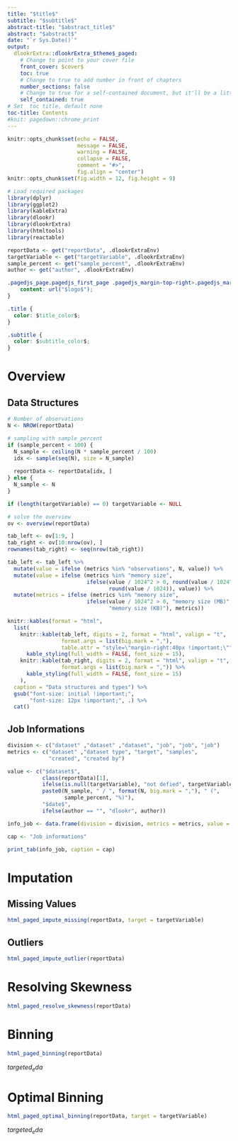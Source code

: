 ```yaml
---
title: "$title$"
subtitle: "$subtitle$"
abstract-title: "$abstract_title$"
abstract: "$abstract$"
date: "`r Sys.Date()`"
output: 
  dlookrExtra::dlookrExtra_$theme$_paged: 
    # Change to point to your cover file
    front_cover: $cover$
    toc: true
    # Change to true to add number in front of chapters
    number_sections: false
    # Change to true for a self-contained document, but it'll be a litte slower for Pandoc to render
    self_contained: true
# Set  toc title, default none
toc-title: Contents
#knit: pagedown::chrome_print
---
```


```r
knitr::opts_chunk$set(echo = FALSE, 
                      message = FALSE, 
                      warning = FALSE, 
                      collapse = FALSE,
                      comment = "#>",
                      fig.align = "center")
knitr::opts_chunk$set(fig.width = 12, fig.height = 9)
```

```r
# Load required packages
library(dplyr)
library(ggplot2)
library(kableExtra)
library(dlookr)
library(dlookrExtra)
library(htmltools)
library(reactable)

reportData <- get("reportData", .dlookrExtraEnv)
targetVariable <- get("targetVariable", .dlookrExtraEnv)
sample_percent <- get("sample_percent", .dlookrExtraEnv)
author <- get("author", .dlookrExtraEnv)
```


```css
.pagedjs_page.pagedjs_first_page .pagedjs_margin-top-right>.pagedjs_margin-content::after {
    content: url("$logo$");
}

.title {
  color: $title_color$;
}

.subtitle {
  color: $subtitle_color$;
}
```

# Overview
## Data Structures

```r
# Number of observations
N <- NROW(reportData)

# sampling with sample_percent
if (sample_percent < 100) {
  N_sample <- ceiling(N * sample_percent / 100)
  idx <- sample(seq(N), size = N_sample)
  
  reportData <- reportData[idx, ]
} else {
  N_sample <- N
}

if (length(targetVariable) == 0) targetVariable <- NULL
```

```r
# solve the overview
ov <- overview(reportData)

tab_left <- ov[1:9, ]
tab_right <- ov[10:nrow(ov), ]
rownames(tab_right) <- seq(nrow(tab_right))

tab_left <- tab_left %>% 
  mutate(value = ifelse (metrics %in% "observations", N, value)) %>%   
  mutate(value = ifelse (metrics %in% "memory size", 
                         ifelse(value / 1024^2 > 0, round(value / 1024^2),
                                round(value / 1024)), value)) %>%   
  mutate(metrics = ifelse (metrics %in% "memory size", 
                         ifelse(value / 1024^2 > 0, "memory size (MB)",
                                "memory size (KB)"), metrics))

knitr::kables(format = "html",
  list(
    knitr::kable(tab_left, digits = 2, format = "html", valign = "t",
                 format.args = list(big.mark = ","),
                 table.attr = "style=\"margin-right:40px !important;\"") %>% 
      kable_styling(full_width = FALSE, font_size = 15), 
    knitr::kable(tab_right, digits = 2, format = "html", valign = "t",
                 format.args = list(big.mark = ",")) %>% 
      kable_styling(full_width = FALSE, font_size = 15) 
    ),
  caption = "Data structures and types") %>% 
  gsub("font-size: initial !important;",
       "font-size: 12px !important;", .) %>%    
  cat()
```

## Job Informations

```r
division <- c("dataset" ,"dataset" ,"dataset", "job", "job", "job")
metrics <- c("dataset" ,"dataset type", "target", "samples", 
             "created", "created by")

value <- c("$dataset$", 
           class(reportData)[1], 
           ifelse(is.null(targetVariable), "not defied", targetVariable),
           paste0(N_sample, " / ", format(N, big.mark = ","), " (",
                  sample_percent, "%)"),
           "$date$",
           ifelse(author == "", "dlookr", author))

info_job <- data.frame(division = division, metrics = metrics, value = value)

cap <- "Job informations"

print_tab(info_job, caption = cap)
```

# Imputation
## Missing Values

```r
html_paged_impute_missing(reportData, target = targetVariable)
```

## Outliers

```r
html_paged_impute_outlier(reportData)
```

# Resolving Skewness

```r
html_paged_resolve_skewness(reportData)
```

# Binning

```r
html_paged_binning(reportData)
```

$targeted_eda$

# Optimal Binning

```r
html_paged_optimal_binning(reportData, target = targetVariable)
```

$targeted_eda$
